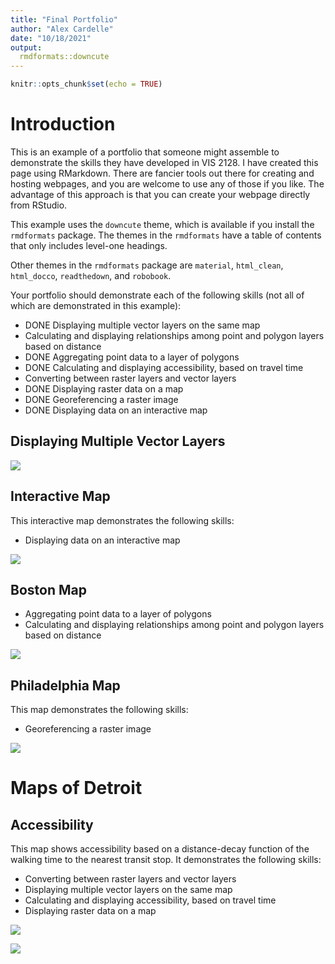 ```yaml
---
title: "Final Portfolio"
author: "Alex Cardelle"
date: "10/18/2021"
output: 
  rmdformats::downcute
---
```


```r
knitr::opts_chunk$set(echo = TRUE)
```

# Introduction

This is an example of a portfolio that someone might assemble to demonstrate the skills they have developed in VIS 2128. I have created this page using RMarkdown. There are fancier tools out there for creating and hosting webpages, and you are welcome to use any of those if you like. The advantage of this approach is that you can create your webpage directly from RStudio.

This example uses the `downcute` theme, which is available if you install the `rmdformats` package. The themes in the `rmdformats` have a table of contents that only includes level-one headings.

Other themes in the `rmdformats` package are `material`, `html_clean`, `html_docco`, `readthedown`, and `robobook`.  

Your portfolio should demonstrate each of the following skills (not all of which are demonstrated in this example):

* DONE Displaying multiple vector layers on the same map
*  Calculating and displaying relationships among point and polygon layers based on distance
* DONE Aggregating point data to a layer of polygons
* DONE Calculating and displaying accessibility, based on travel time
* Converting between raster layers and vector layers
* DONE Displaying raster data on a map
* DONE Georeferencing a raster image
* DONE Displaying data on an interactive map

## Displaying Multiple Vector Layers

[![](thumbnails/cambridge_playgrounds.png)](https://acardelle.github.io/portfolio/fullsize/cambridge_playgrounds.pdf){target="_blank"}

## Interactive Map
This interactive map demonstrates the following skills: 

* Displaying data on an interactive map

[![](thumbnails/LGBT_interactive.png)](https://acardelle.github.io/portfolio/fullsize/LGBT_interactive.html){target="_blank"}

## Boston Map
* Aggregating point data to a layer of polygons
* Calculating and displaying relationships among point and polygon layers based on distance

[![](thumbnails/Boston_ev_libraries.png)](https://acardelle.github.io/portfolio/fullsize/Boston_ev_libraries_big.pdf){target="_blank"}

## Philadelphia Map
This map demonstrates the following skills:

* Georeferencing a raster image

[![](thumbnails/philadelphia_small.png)](https://acardelle.github.io/portfolio/fullsize/Philadelphia_big.pdf){target="_blank"}

# Maps of Detroit

## Accessibility
This map shows accessibility based on a distance-decay function of the walking time to the nearest transit stop. It demonstrates the following skills:

* Converting between raster layers and vector layers
* Displaying multiple vector layers on the same map
* Calculating and displaying accessibility, based on travel time
* Displaying raster data on a map

[![](thumbnails/Alex_3B.png)](https://acardelle.github.io/portfolio/fullsize/Alex_3B.big.pdf){target="_blank"}

[![](thumbnails/Alex_4B.png)](https://acardelle.github.io/portfolio/fullsize/Alex_4B_big.pdf){target="_blank"}


